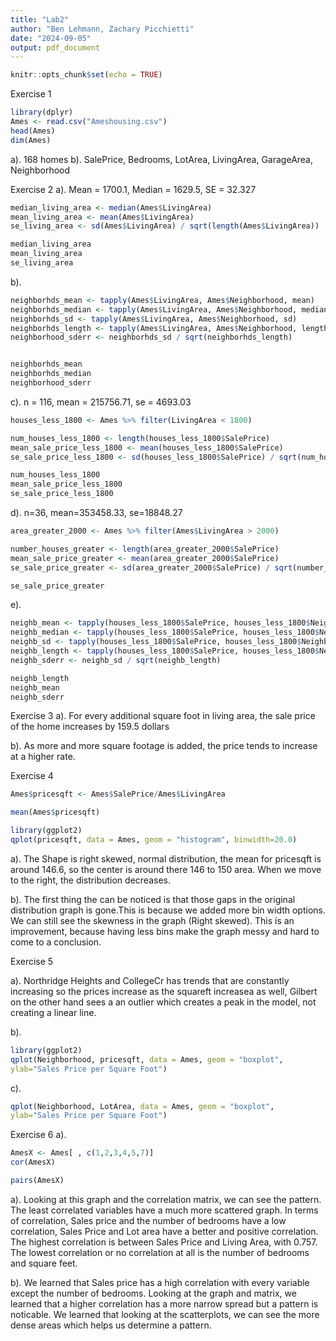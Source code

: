 ---
title: "Lab2"
author: "Ben Lehmann, Zachary Picchietti"
date: "2024-09-05"
output: pdf_document
---

```{r setup, include=FALSE}
knitr::opts_chunk$set(echo = TRUE)
```


Exercise 1
```{r}
library(dplyr)
Ames <- read.csv("Ameshousing.csv")
head(Ames)
dim(Ames)
```



a). 168 homes
b). SalePrice, Bedrooms, LotArea, LivingArea, GarageArea, Neighborhood


Exercise 2
a). Mean = 1700.1, Median = 1629.5, SE = 32.327
```{r}
median_living_area <- median(Ames$LivingArea)
mean_living_area <- mean(Ames$LivingArea)
se_living_area <- sd(Ames$LivingArea) / sqrt(length(Ames$LivingArea))

median_living_area
mean_living_area
se_living_area
```

b).


```{r}
neighborhds_mean <- tapply(Ames$LivingArea, Ames$Neighborhood, mean)
neighborhds_median <- tapply(Ames$LivingArea, Ames$Neighborhood, median)
neighborhds_sd <- tapply(Ames$LivingArea, Ames$Neighborhood, sd)
neighborhds_length <- tapply(Ames$LivingArea, Ames$Neighborhood, length)
neighborhood_sderr <- neighborhds_sd / sqrt(neighborhds_length)


neighborhds_mean
neighborhds_median
neighborhood_sderr

```

c). n = 116, mean = 215756.71, se = 4693.03

```{r}
houses_less_1800 <- Ames %>% filter(LivingArea < 1800)
```

```{r}
num_houses_less_1800 <- length(houses_less_1800$SalePrice)
mean_sale_price_less_1800 <- mean(houses_less_1800$SalePrice)
se_sale_price_less_1800 <- sd(houses_less_1800$SalePrice) / sqrt(num_houses_less_1800)

num_houses_less_1800
mean_sale_price_less_1800
se_sale_price_less_1800
```



d). n=36, mean=353458.33, se=18848.27
```{r}
area_greater_2000 <- Ames %>% filter(Ames$LivingArea > 2000)
```


```{r}
number_houses_greater <- length(area_greater_2000$SalePrice)
mean_sale_price_greater <- mean(area_greater_2000$SalePrice)
se_sale_price_greater <- sd(area_greater_2000$SalePrice) / sqrt(number_houses_greater)

se_sale_price_greater
```


e).

```{r}
neighb_mean <- tapply(houses_less_1800$SalePrice, houses_less_1800$Neighborhood, mean)
neighb_median <- tapply(houses_less_1800$SalePrice, houses_less_1800$Neighborhood, median)
neighb_sd <- tapply(houses_less_1800$SalePrice, houses_less_1800$Neighborhood, sd)
neighb_length <- tapply(houses_less_1800$SalePrice, houses_less_1800$Neighborhood, length)
neighb_sderr <- neighb_sd / sqrt(neighb_length)

neighb_length
neighb_mean
neighb_sderr
```

Exercise 3
a). For every additional square foot in living area, the sale price of the home increases by 159.5 dollars

b). As more and more square footage is added, the price tends to increase at a higher rate.


Exercise 4
```{r}
Ames$pricesqft <- Ames$SalePrice/Ames$LivingArea
```


```{r}
mean(Ames$pricesqft)
```

```{r}
library(ggplot2)
qplot(pricesqft, data = Ames, geom = "histogram", binwidth=20.0)
```
a). The Shape is right skewed, normal distribution, the  mean for pricesqft is around 146.6, so the center is around there 146 to 150 area. When we move to the right, the distribution decreases.


b). The first thing the can be noticed is that those gaps in the original distribution graph is gone.This is because we added more bin width options. We can still see the skewness in the graph (Right skewed). This is an improvement, because having less bins make the graph messy and hard to come to a conclusion.


Exercise 5

a). Northridge Heights and CollegeCr has trends that are constantly increasing so the prices increase as the squareft increasea as well, Gilbert on the other hand sees a an outlier which creates a peak in the model, not creating a linear line.

b).

```{r}
library(ggplot2)
qplot(Neighborhood, pricesqft, data = Ames, geom = "boxplot",
ylab="Sales Price per Square Foot")

```

c).

```{r}
qplot(Neighborhood, LotArea, data = Ames, geom = "boxplot",
ylab="Sales Price per Square Foot")
```


Exercise 6
a).
```{r}
AmesX <- Ames[ , c(1,2,3,4,5,7)]
cor(AmesX)
```

```{r}
pairs(AmesX)
```

a). Looking at this graph and the correlation matrix, we can see the pattern. The least correlated variables have a much more scattered graph. In terms of correlation, Sales price and the number of bedrooms have a low correlation, Sales Price and Lot area have a better and positive correlation. The highest correlation is between Sales Price and Living Area, with 0.757. The lowest correlation or no correlation at all is the number of bedrooms and square feet.

b). We learned that Sales price has a high correlation with every variable except the number of bedrooms. Looking at the graph and matrix, we learned that a higher correlation has a more narrow spread but a pattern is noticable. We learned that looking at the scatterplots, we can see the more dense areas which helps us determine a pattern.